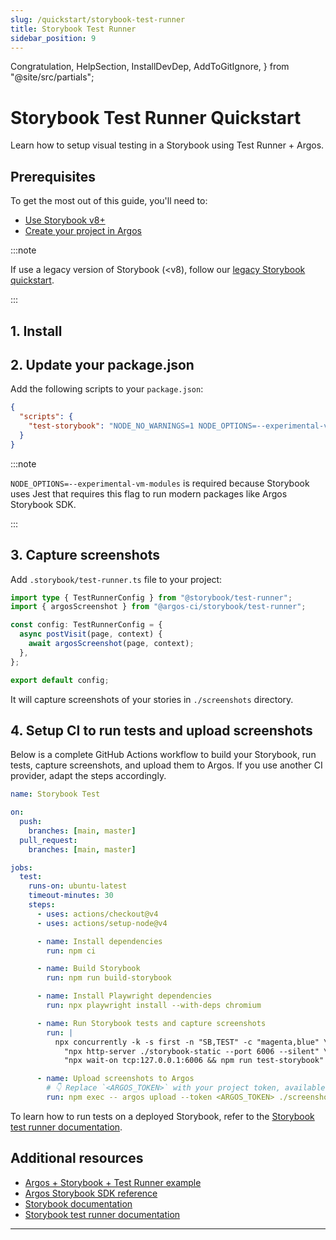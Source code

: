 ```yaml
---
slug: /quickstart/storybook-test-runner
title: Storybook Test Runner
sidebar_position: 9
---
```


  Congratulation,
  HelpSection,
  InstallDevDep,
  AddToGitIgnore,
} from "@site/src/partials";

# Storybook Test Runner Quickstart

Learn how to setup visual testing in a Storybook using Test Runner + Argos.

## Prerequisites

To get the most out of this guide, you'll need to:

- [Use Storybook v8+](https://storybook.js.org/docs/get-started/install)
- [Create your project in Argos](https://app.argos-ci.com/new)

:::note

If use a legacy version of Storybook (\<v8), follow our [legacy Storybook quickstart](/quickstart/storybook-legacy).

:::

## 1. Install

<InstallDevDep
  dependency="@argos-ci/cli @argos-ci/storybook @storybook/test-runner"
  showCliLink
/>

## 2. Update your package.json

Add the following scripts to your `package.json`:

```json title="package.json"
{
  "scripts": {
    "test-storybook": "NODE_NO_WARNINGS=1 NODE_OPTIONS=--experimental-vm-modules test-storybook"
  }
}
```

:::note

`NODE_OPTIONS=--experimental-vm-modules` is required because Storybook uses Jest that requires this flag to run modern packages like Argos Storybook SDK.

:::

## 3. Capture screenshots

Add `.storybook/test-runner.ts` file to your project:

```ts title=".storybook/test-runner.ts"
import type { TestRunnerConfig } from "@storybook/test-runner";
import { argosScreenshot } from "@argos-ci/storybook/test-runner";

const config: TestRunnerConfig = {
  async postVisit(page, context) {
    await argosScreenshot(page, context);
  },
};

export default config;
```

It will capture screenshots of your stories in `./screenshots` directory.

<AddToGitIgnore path="./screenshots" />

## 4. Setup CI to run tests and upload screenshots

Below is a complete GitHub Actions workflow to build your Storybook, run tests, capture screenshots, and upload them to Argos.
If you use another CI provider, adapt the steps accordingly.

```yml title=".github/workflows/storybook-test.yml"
name: Storybook Test

on:
  push:
    branches: [main, master]
  pull_request:
    branches: [main, master]

jobs:
  test:
    runs-on: ubuntu-latest
    timeout-minutes: 30
    steps:
      - uses: actions/checkout@v4
      - uses: actions/setup-node@v4

      - name: Install dependencies
        run: npm ci

      - name: Build Storybook
        run: npm run build-storybook

      - name: Install Playwright dependencies
        run: npx playwright install --with-deps chromium

      - name: Run Storybook tests and capture screenshots
        run: |
          npx concurrently -k -s first -n "SB,TEST" -c "magenta,blue" \
            "npx http-server ./storybook-static --port 6006 --silent" \
            "npx wait-on tcp:127.0.0.1:6006 && npm run test-storybook"

      - name: Upload screenshots to Argos
        # 👇 Replace `<ARGOS_TOKEN>` with your project token, available in your Argos project settings.
        run: npm exec -- argos upload --token <ARGOS_TOKEN> ./screenshots
```

To learn how to run tests on a deployed Storybook, refer to the [Storybook test runner documentation](https://storybook.js.org/docs/writing-tests/test-runner#set-up-ci-to-run-tests).

<Congratulation />

## Additional resources

- [Argos + Storybook + Test Runner example](https://github.com/argos-ci/argos-javascript/tree/main/examples/storybook-test-runner)
- [Argos Storybook SDK reference](/storybook)
- [Storybook documentation](https://storybook.js.org/docs)
- [Storybook test runner documentation](https://storybook.js.org/docs/writing-tests/test-runner)

---

<HelpSection />
